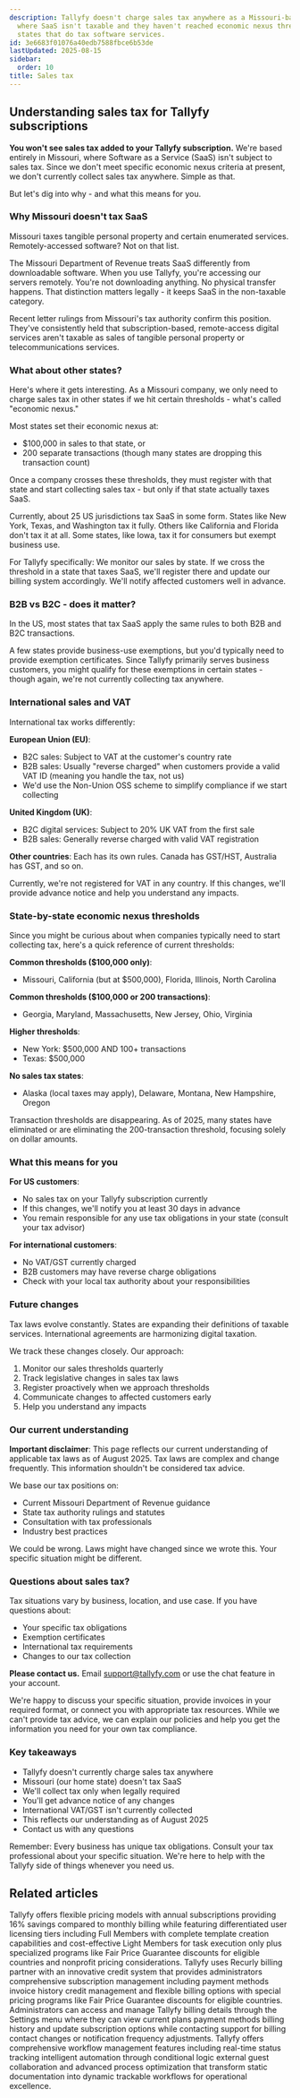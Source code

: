 ```yaml
---
description: Tallyfy doesn't charge sales tax anywhere as a Missouri-based company
  where SaaS isn't taxable and they haven't reached economic nexus thresholds in other
  states that do tax software services.
id: 3e6683f01076a40edb7588fbce6b53de
lastUpdated: 2025-08-15
sidebar:
  order: 10
title: Sales tax
---
```



## Understanding sales tax for Tallyfy subscriptions

**You won't see sales tax added to your Tallyfy subscription.** We're based entirely in Missouri, where Software as a Service (SaaS) isn't subject to sales tax. Since we don't meet specific economic nexus criteria at present, we don't currently collect sales tax anywhere. Simple as that.

But let's dig into why - and what this means for you.

### Why Missouri doesn't tax SaaS

Missouri taxes tangible personal property and certain enumerated services. Remotely-accessed software? Not on that list.

The Missouri Department of Revenue treats SaaS differently from downloadable software. When you use Tallyfy, you're accessing our servers remotely. You're not downloading anything. No physical transfer happens. That distinction matters legally - it keeps SaaS in the non-taxable category.

Recent letter rulings from Missouri's tax authority confirm this position. They've consistently held that subscription-based, remote-access digital services aren't taxable as sales of tangible personal property or telecommunications services.

### What about other states?

Here's where it gets interesting. As a Missouri company, we only need to charge sales tax in other states if we hit certain thresholds - what's called "economic nexus."

Most states set their economic nexus at:
- $100,000 in sales to that state, or
- 200 separate transactions (though many states are dropping this transaction count)

Once a company crosses these thresholds, they must register with that state and start collecting sales tax - but only if that state actually taxes SaaS.

Currently, about 25 US jurisdictions tax SaaS in some form. States like New York, Texas, and Washington tax it fully. Others like California and Florida don't tax it at all. Some states, like Iowa, tax it for consumers but exempt business use.

For Tallyfy specifically: We monitor our sales by state. If we cross the threshold in a state that taxes SaaS, we'll register there and update our billing system accordingly. We'll notify affected customers well in advance.

### B2B vs B2C - does it matter?

In the US, most states that tax SaaS apply the same rules to both B2B and B2C transactions. 

A few states provide business-use exemptions, but you'd typically need to provide exemption certificates. Since Tallyfy primarily serves business customers, you might qualify for these exemptions in certain states - though again, we're not currently collecting tax anywhere.

### International sales and VAT

International tax works differently:

**European Union (EU)**:
- B2C sales: Subject to VAT at the customer's country rate
- B2B sales: Usually "reverse charged" when customers provide a valid VAT ID (meaning you handle the tax, not us)
- We'd use the Non-Union OSS scheme to simplify compliance if we start collecting

**United Kingdom (UK)**:
- B2C digital services: Subject to 20% UK VAT from the first sale
- B2B sales: Generally reverse charged with valid VAT registration

**Other countries**: Each has its own rules. Canada has GST/HST, Australia has GST, and so on.

Currently, we're not registered for VAT in any country. If this changes, we'll provide advance notice and help you understand any impacts.

### State-by-state economic nexus thresholds

Since you might be curious about when companies typically need to start collecting tax, here's a quick reference of current thresholds:

**Common thresholds ($100,000 only)**:
- Missouri, California (but at $500,000), Florida, Illinois, North Carolina

**Common thresholds ($100,000 or 200 transactions)**:
- Georgia, Maryland, Massachusetts, New Jersey, Ohio, Virginia

**Higher thresholds**:
- New York: $500,000 AND 100+ transactions
- Texas: $500,000

**No sales tax states**:
- Alaska (local taxes may apply), Delaware, Montana, New Hampshire, Oregon

<Aside type="note">
Transaction thresholds are disappearing. As of 2025, many states have eliminated or are eliminating the 200-transaction threshold, focusing solely on dollar amounts.
</Aside>

### What this means for you

**For US customers**:
- No sales tax on your Tallyfy subscription currently
- If this changes, we'll notify you at least 30 days in advance
- You remain responsible for any use tax obligations in your state (consult your tax advisor)

**For international customers**:
- No VAT/GST currently charged
- B2B customers may have reverse charge obligations
- Check with your local tax authority about your responsibilities

### Future changes

Tax laws evolve constantly. States are expanding their definitions of taxable services. International agreements are harmonizing digital taxation.

We track these changes closely. Our approach:
1. Monitor our sales thresholds quarterly
2. Track legislative changes in sales tax laws
3. Register proactively when we approach thresholds
4. Communicate changes to affected customers early
5. Help you understand any impacts

### Our current understanding

**Important disclaimer**: This page reflects our current understanding of applicable tax laws as of August 2025. Tax laws are complex and change frequently. This information shouldn't be considered tax advice.

We base our tax positions on:
- Current Missouri Department of Revenue guidance
- State tax authority rulings and statutes
- Consultation with tax professionals
- Industry best practices

We could be wrong. Laws might have changed since we wrote this. Your specific situation might be different.

### Questions about sales tax?

Tax situations vary by business, location, and use case. If you have questions about:
- Your specific tax obligations
- Exemption certificates
- International tax requirements
- Changes to our tax collection

**Please contact us.** Email [support@tallyfy.com](mailto:support@tallyfy.com) or use the chat feature in your account.

We're happy to discuss your specific situation, provide invoices in your required format, or connect you with appropriate tax resources. While we can't provide tax advice, we can explain our policies and help you get the information you need for your own tax compliance.

### Key takeaways

- Tallyfy doesn't currently charge sales tax anywhere
- Missouri (our home state) doesn't tax SaaS
- We'll collect tax only when legally required
- You'll get advance notice of any changes
- International VAT/GST isn't currently collected
- This reflects our understanding as of August 2025
- Contact us with any questions

Remember: Every business has unique tax obligations. Consult your tax professional about your specific situation. We're here to help with the Tallyfy side of things whenever you need us.

## Related articles
<CardGrid>
<LinkTitleCard header="<b>Pro > Pricing</b>" href="/products/pro/pricing/" > Tallyfy offers flexible pricing models with annual subscriptions providing 16% savings compared to monthly billing while featuring differentiated user licensing tiers including Full Members with complete template creation capabilities and cost-effective Light Members for task execution only plus specialized programs like Fair Price Guarantee discounts for eligible countries and nonprofit pricing considerations. </LinkTitleCard>
<LinkTitleCard header="<b>Settings > Billing</b>" href="/products/pro/settings/billing/" > Tallyfy uses Recurly billing partner with an innovative credit system that provides administrators comprehensive subscription management including payment methods invoice history credit management and flexible billing options with special pricing programs like Fair Price Guarantee discounts for eligible countries. </LinkTitleCard>
<LinkTitleCard header="<b>Billing > Manage billing</b>" href="/products/pro/settings/billing/how-to-access-and-manage-my-billing-details/" > Administrators can access and manage Tallyfy billing details through the Settings menu where they can view current plans payment methods billing history and update subscription options while contacting support for billing contact changes or notification frequency adjustments. </LinkTitleCard>
<LinkTitleCard header="<b>Tutorials > Key features</b>" href="/products/pro/tutorials/features/" > Tallyfy offers comprehensive workflow management features including real-time status tracking intelligent automation through conditional logic external guest collaboration and advanced process optimization that transform static documentation into dynamic trackable workflows for operational excellence. </LinkTitleCard>
</CardGrid>